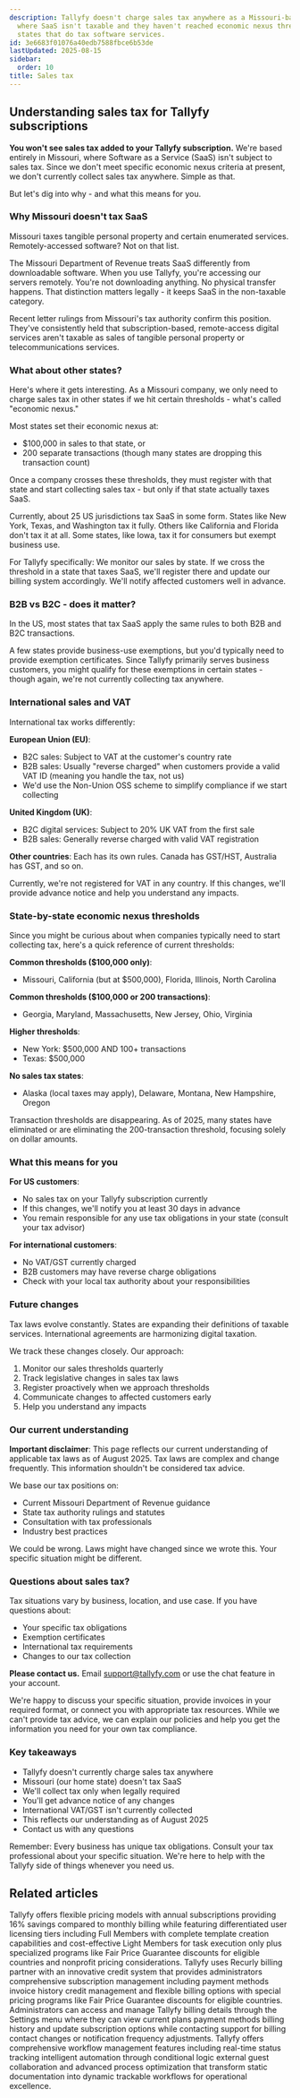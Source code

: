 ```yaml
---
description: Tallyfy doesn't charge sales tax anywhere as a Missouri-based company
  where SaaS isn't taxable and they haven't reached economic nexus thresholds in other
  states that do tax software services.
id: 3e6683f01076a40edb7588fbce6b53de
lastUpdated: 2025-08-15
sidebar:
  order: 10
title: Sales tax
---
```



## Understanding sales tax for Tallyfy subscriptions

**You won't see sales tax added to your Tallyfy subscription.** We're based entirely in Missouri, where Software as a Service (SaaS) isn't subject to sales tax. Since we don't meet specific economic nexus criteria at present, we don't currently collect sales tax anywhere. Simple as that.

But let's dig into why - and what this means for you.

### Why Missouri doesn't tax SaaS

Missouri taxes tangible personal property and certain enumerated services. Remotely-accessed software? Not on that list.

The Missouri Department of Revenue treats SaaS differently from downloadable software. When you use Tallyfy, you're accessing our servers remotely. You're not downloading anything. No physical transfer happens. That distinction matters legally - it keeps SaaS in the non-taxable category.

Recent letter rulings from Missouri's tax authority confirm this position. They've consistently held that subscription-based, remote-access digital services aren't taxable as sales of tangible personal property or telecommunications services.

### What about other states?

Here's where it gets interesting. As a Missouri company, we only need to charge sales tax in other states if we hit certain thresholds - what's called "economic nexus."

Most states set their economic nexus at:
- $100,000 in sales to that state, or
- 200 separate transactions (though many states are dropping this transaction count)

Once a company crosses these thresholds, they must register with that state and start collecting sales tax - but only if that state actually taxes SaaS.

Currently, about 25 US jurisdictions tax SaaS in some form. States like New York, Texas, and Washington tax it fully. Others like California and Florida don't tax it at all. Some states, like Iowa, tax it for consumers but exempt business use.

For Tallyfy specifically: We monitor our sales by state. If we cross the threshold in a state that taxes SaaS, we'll register there and update our billing system accordingly. We'll notify affected customers well in advance.

### B2B vs B2C - does it matter?

In the US, most states that tax SaaS apply the same rules to both B2B and B2C transactions. 

A few states provide business-use exemptions, but you'd typically need to provide exemption certificates. Since Tallyfy primarily serves business customers, you might qualify for these exemptions in certain states - though again, we're not currently collecting tax anywhere.

### International sales and VAT

International tax works differently:

**European Union (EU)**:
- B2C sales: Subject to VAT at the customer's country rate
- B2B sales: Usually "reverse charged" when customers provide a valid VAT ID (meaning you handle the tax, not us)
- We'd use the Non-Union OSS scheme to simplify compliance if we start collecting

**United Kingdom (UK)**:
- B2C digital services: Subject to 20% UK VAT from the first sale
- B2B sales: Generally reverse charged with valid VAT registration

**Other countries**: Each has its own rules. Canada has GST/HST, Australia has GST, and so on.

Currently, we're not registered for VAT in any country. If this changes, we'll provide advance notice and help you understand any impacts.

### State-by-state economic nexus thresholds

Since you might be curious about when companies typically need to start collecting tax, here's a quick reference of current thresholds:

**Common thresholds ($100,000 only)**:
- Missouri, California (but at $500,000), Florida, Illinois, North Carolina

**Common thresholds ($100,000 or 200 transactions)**:
- Georgia, Maryland, Massachusetts, New Jersey, Ohio, Virginia

**Higher thresholds**:
- New York: $500,000 AND 100+ transactions
- Texas: $500,000

**No sales tax states**:
- Alaska (local taxes may apply), Delaware, Montana, New Hampshire, Oregon

<Aside type="note">
Transaction thresholds are disappearing. As of 2025, many states have eliminated or are eliminating the 200-transaction threshold, focusing solely on dollar amounts.
</Aside>

### What this means for you

**For US customers**:
- No sales tax on your Tallyfy subscription currently
- If this changes, we'll notify you at least 30 days in advance
- You remain responsible for any use tax obligations in your state (consult your tax advisor)

**For international customers**:
- No VAT/GST currently charged
- B2B customers may have reverse charge obligations
- Check with your local tax authority about your responsibilities

### Future changes

Tax laws evolve constantly. States are expanding their definitions of taxable services. International agreements are harmonizing digital taxation.

We track these changes closely. Our approach:
1. Monitor our sales thresholds quarterly
2. Track legislative changes in sales tax laws
3. Register proactively when we approach thresholds
4. Communicate changes to affected customers early
5. Help you understand any impacts

### Our current understanding

**Important disclaimer**: This page reflects our current understanding of applicable tax laws as of August 2025. Tax laws are complex and change frequently. This information shouldn't be considered tax advice.

We base our tax positions on:
- Current Missouri Department of Revenue guidance
- State tax authority rulings and statutes
- Consultation with tax professionals
- Industry best practices

We could be wrong. Laws might have changed since we wrote this. Your specific situation might be different.

### Questions about sales tax?

Tax situations vary by business, location, and use case. If you have questions about:
- Your specific tax obligations
- Exemption certificates
- International tax requirements
- Changes to our tax collection

**Please contact us.** Email [support@tallyfy.com](mailto:support@tallyfy.com) or use the chat feature in your account.

We're happy to discuss your specific situation, provide invoices in your required format, or connect you with appropriate tax resources. While we can't provide tax advice, we can explain our policies and help you get the information you need for your own tax compliance.

### Key takeaways

- Tallyfy doesn't currently charge sales tax anywhere
- Missouri (our home state) doesn't tax SaaS
- We'll collect tax only when legally required
- You'll get advance notice of any changes
- International VAT/GST isn't currently collected
- This reflects our understanding as of August 2025
- Contact us with any questions

Remember: Every business has unique tax obligations. Consult your tax professional about your specific situation. We're here to help with the Tallyfy side of things whenever you need us.

## Related articles
<CardGrid>
<LinkTitleCard header="<b>Pro > Pricing</b>" href="/products/pro/pricing/" > Tallyfy offers flexible pricing models with annual subscriptions providing 16% savings compared to monthly billing while featuring differentiated user licensing tiers including Full Members with complete template creation capabilities and cost-effective Light Members for task execution only plus specialized programs like Fair Price Guarantee discounts for eligible countries and nonprofit pricing considerations. </LinkTitleCard>
<LinkTitleCard header="<b>Settings > Billing</b>" href="/products/pro/settings/billing/" > Tallyfy uses Recurly billing partner with an innovative credit system that provides administrators comprehensive subscription management including payment methods invoice history credit management and flexible billing options with special pricing programs like Fair Price Guarantee discounts for eligible countries. </LinkTitleCard>
<LinkTitleCard header="<b>Billing > Manage billing</b>" href="/products/pro/settings/billing/how-to-access-and-manage-my-billing-details/" > Administrators can access and manage Tallyfy billing details through the Settings menu where they can view current plans payment methods billing history and update subscription options while contacting support for billing contact changes or notification frequency adjustments. </LinkTitleCard>
<LinkTitleCard header="<b>Tutorials > Key features</b>" href="/products/pro/tutorials/features/" > Tallyfy offers comprehensive workflow management features including real-time status tracking intelligent automation through conditional logic external guest collaboration and advanced process optimization that transform static documentation into dynamic trackable workflows for operational excellence. </LinkTitleCard>
</CardGrid>